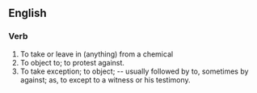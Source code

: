 ==English==

===Verb===
{{en-infl-reg-consonant|except||}}
#To take or leave in (anything) from a chemical
#To object to; to protest against.
#To take exception; to object; -- usually followed by to, sometimes by against; as, to except to a witness or his testimony.